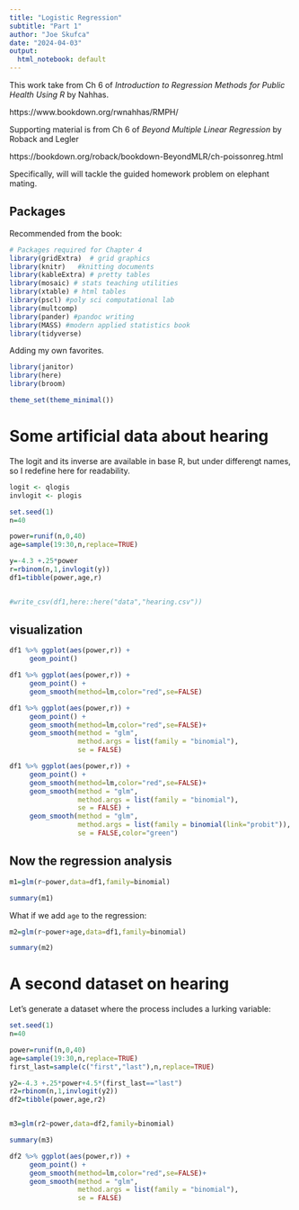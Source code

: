 ```yaml
---
title: "Logistic Regression"
subtitle: "Part 1"
author: "Joe Skufca"
date: "2024-04-03"
output:
  html_notebook: default
---
```


This work take from Ch 6 of *Introduction to Regression Methods for Public Health Using R* by Nahhas.

https://www.bookdown.org/rwnahhas/RMPH/


Supporting material is from Ch 6 of *Beyond Multiple Linear Regression* by Roback and Legler

https://bookdown.org/roback/bookdown-BeyondMLR/ch-poissonreg.html

Specifically, will will tackle the guided homework problem on elephant mating.



## Packages

Recommended from the book:

```r
# Packages required for Chapter 4
library(gridExtra)  # grid graphics
library(knitr)   #knitting documents
library(kableExtra) # pretty tables
library(mosaic) # stats teaching utilities
library(xtable) # html tables
library(pscl) #poly sci computational lab
library(multcomp) 
library(pander) #pandoc writing
library(MASS) #modern applied statistics book
library(tidyverse)

```

Adding my own favorites.

```r

library(janitor)
library(here)
library(broom)

theme_set(theme_minimal())
```

# Some artificial data about hearing

The logit and its inverse are available in base R, but under differengt names, so
I redefine here for readability.

```r
logit <- qlogis
invlogit <- plogis
```


```r
set.seed(1)
n=40

power=runif(n,0,40)
age=sample(19:30,n,replace=TRUE)

y=-4.3 +.25*power
r=rbinom(n,1,invlogit(y))
df1=tibble(power,age,r)


#write_csv(df1,here::here("data","hearing.csv"))
```

## visualization

```r
df1 %>% ggplot(aes(power,r)) +
     geom_point()
```

```r
df1 %>% ggplot(aes(power,r)) +
     geom_point() + 
     geom_smooth(method=lm,color="red",se=FALSE)
```

```r
df1 %>% ggplot(aes(power,r)) +
     geom_point() + 
     geom_smooth(method=lm,color="red",se=FALSE)+
     geom_smooth(method = "glm", 
                 method.args = list(family = "binomial"),
                 se = FALSE) 
```

```r
df1 %>% ggplot(aes(power,r)) +
     geom_point() + 
     geom_smooth(method=lm,color="red",se=FALSE)+
     geom_smooth(method = "glm", 
                 method.args = list(family = "binomial"),
                 se = FALSE) +
     geom_smooth(method = "glm", 
                 method.args = list(family = binomial(link="probit")),
                 se = FALSE,color="green") 
```

## Now the regression analysis

```r
m1=glm(r~power,data=df1,family=binomial)

summary(m1)
```

What if we add `age` to the regression:

```r

m2=glm(r~power+age,data=df1,family=binomial)

summary(m2)

```


# A second dataset on hearing

Let's generate a dataset where the process includes a lurking variable:


```r
set.seed(1)
n=40

power=runif(n,0,40)
age=sample(19:30,n,replace=TRUE)
first_last=sample(c("first","last"),n,replace=TRUE)

y2=-4.3 +.25*power+4.5*(first_last=="last")
r2=rbinom(n,1,invlogit(y2))
df2=tibble(power,age,r2)



```




```r
m3=glm(r2~power,data=df2,family=binomial)

summary(m3)
```


```r
df2 %>% ggplot(aes(power,r)) +
     geom_point() + 
     geom_smooth(method=lm,color="red",se=FALSE)+
     geom_smooth(method = "glm", 
                 method.args = list(family = "binomial"),
                 se = FALSE) 
```